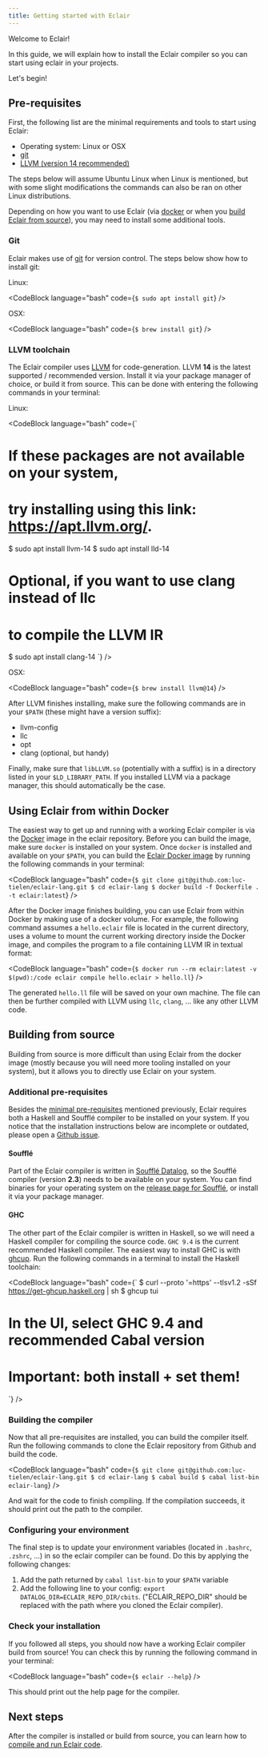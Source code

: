 ```yaml
---
title: Getting started with Eclair
---
```



Welcome to Eclair!

In this guide, we will explain how to install the Eclair compiler so you
can start using eclair in your projects.

Let's begin!

## Pre-requisites

First, the following list are the minimal requirements and tools to start using
Eclair:

- Operating system: Linux or OSX
- [git](#git)
- [LLVM (version 14 recommended)](#llvm-toolchain)

The steps below will assume Ubuntu Linux when Linux is mentioned, but with some
slight modifications the commands can also be ran on other Linux distributions.

Depending on how you want to use Eclair (via
[docker](#using-eclair-from-within-docker) or when you [build Eclair from
source](#building-from-source)), you may need to install some additional
tools.

### Git

Eclair makes use of [git](https://git-scm.com/) for version control.
The steps below show how to install git:

Linux:

<CodeBlock
  language="bash"
  code={`
$ sudo apt install git
`}
/>

OSX:

<CodeBlock
  language="bash"
  code={`
$ brew install git
`}
/>

### LLVM toolchain

The Eclair compiler uses [LLVM](https://en.wikipedia.org/wiki/LLVM) for
code-generation. LLVM **14** is the latest supported / recommended version.
Install it via your package manager of choice, or build it from source. This
can be done with entering the following commands in your terminal:

Linux:

<CodeBlock
  language="bash"
  code={`
# If these packages are not available on your system,
# try installing using this link: https://apt.llvm.org/.
$ sudo apt install llvm-14
$ sudo apt install lld-14
# Optional, if you want to use clang instead of llc
# to compile the LLVM IR
$ sudo apt install clang-14
`}
/>

OSX:

<CodeBlock
  language="bash"
  code={`
$ brew install llvm@14
`}
/>

After LLVM finishes installing, make sure the following commands are in your
`$PATH` (these might have a version suffix):

- llvm-config
- llc
- opt
- clang (optional, but handy)

Finally, make sure that `libLLVM.so` (potentially with a suffix) is in a
directory listed in your `$LD_LIBRARY_PATH`. If you installed LLVM via a
package manager, this should automatically be the case.

## Using Eclair from within Docker

The easiest way to get up and running with a working Eclair compiler is via the
[Docker](https://www.docker.com/) image in the eclair repository. Before you
can build the image, make sure `docker` is installed on your system.
Once `docker` is installed and available on your `$PATH`, you can build the
[Eclair Docker image](https://github.com/luc-tielen/eclair-lang/blob/main/Dockerfile)
by running the following commands in your terminal:

<CodeBlock
  language="bash"
  code={`
$ git clone git@github.com:luc-tielen/eclair-lang.git
$ cd eclair-lang
$ docker build -f Dockerfile . -t eclair:latest
`}
/>

After the Docker image finishes building, you can use Eclair from within Docker
by making use of a docker volume. For example, the following command assumes
a `hello.eclair` file is located in the current directory, uses a volume to
mount the current working directory inside the Docker image, and compiles the
program to a file containing LLVM IR in textual format:

<CodeBlock
  language="bash"
  code={`$ docker run --rm eclair:latest -v $(pwd):/code eclair compile hello.eclair > hello.ll`}
/>

The generated `hello.ll` file will be saved on your own machine. The file can
then be further compiled with LLVM using `llc`, `clang`, ... like any other
LLVM code.

## Building from source

Building from source is more difficult than using Eclair from the docker image
(mostly because you will need more tooling installed on your system), but it allows
you to directly use Eclair on your system.

### Additional pre-requisites

Besides the [minimal pre-requisites](#pre-requisites) mentioned previously,
Eclair requires both a Haskell and Soufflé compiler to be installed
on your system. If you notice that the installation instructions below are
incomplete or outdated, please open a [Github
issue](https://github.com/luc-tielen/eclair-website/issues).

#### Soufflé

Part of the Eclair compiler is written in [Soufflé
Datalog](https://souffle-lang.github.io), so the Soufflé compiler (version
**2.3**) needs to be available on your system. You can find binaries for your
operating system on the [release page for
Soufflé](https://github.com/souffle-lang/souffle/releases/tag/2.3), or install
it via your package manager.

#### GHC

The other part of the Eclair compiler is written in Haskell, so we will need a Haskell
compiler for compiling the source code. `GHC 9.4` is the current recommended
Haskell compiler. The easiest way to install GHC is with
[ghcup](https://www.haskell.org/ghcup/). Run the following commands in a
terminal to install the Haskell toolchain:

<CodeBlock
  language="bash"
  code={`
$ curl --proto '=https' --tlsv1.2 -sSf https://get-ghcup.haskell.org | sh
$ ghcup tui
# In the UI, select GHC 9.4 and recommended Cabal version
# Important: both install + set them!
`}
/>

### Building the compiler

Now that all pre-requisites are installed, you can build the compiler itself.
Run the following commands to clone the Eclair repository from Github and build
the code.

<CodeBlock
  language="bash"
  code={`
$ git clone git@github.com:luc-tielen/eclair-lang.git
$ cd eclair-lang
$ cabal build
$ cabal list-bin eclair-lang
`}
/>

And wait for the code to finish compiling. If the compilation succeeds, it
should print out the path to the compiler.

### Configuring your environment

The final step is to update your environment variables (located in `.bashrc`,
`.zshrc`, ...) in so the eclair compiler can be found. Do this by applying the
following changes:

1. Add the path returned by `cabal list-bin` to your `$PATH` variable
2. Add the following line to your config:
   `export DATALOG_DIR=ECLAIR_REPO_DIR/cbits`.
   ("ECLAIR_REPO_DIR" should be replaced with the path where you cloned the
   Eclair compiler).

### Check your installation

If you followed all steps, you should now have a working Eclair compiler build
from source! You can check this by running the following command in your terminal:

<CodeBlock language="bash" code={`$ eclair --help`} />

This should print out the help page for the compiler.

## Next steps

After the compiler is installed or build from source, you can learn how to
[compile and run Eclair code](/docs/invoking-code).
